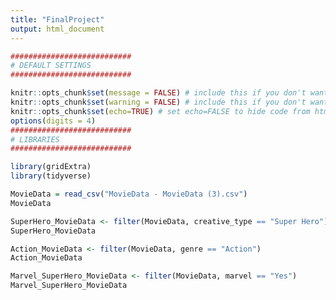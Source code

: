 ```yaml
---
title: "FinalProject"
output: html_document
---
```


```r
###########################
# DEFAULT SETTINGS
###########################

knitr::opts_chunk$set(message = FALSE) # include this if you don't want markdown to knit messages
knitr::opts_chunk$set(warning = FALSE) # include this if you don't want markdown to knit warnings
knitr::opts_chunk$set(echo=TRUE) # set echo=FALSE to hide code from html output
options(digits = 4)
###########################
# LIBRARIES
###########################

library(gridExtra)
library(tidyverse)
```

```r
MovieData = read_csv("MovieData - MovieData (3).csv")
MovieData
```
```r
SuperHero_MovieData <- filter(MovieData, creative_type == "Super Hero")
SuperHero_MovieData
```
```r
Action_MovieData <- filter(MovieData, genre == "Action")
Action_MovieData
```

```r
Marvel_SuperHero_MovieData <- filter(MovieData, marvel == "Yes") 
Marvel_SuperHero_MovieData
```
